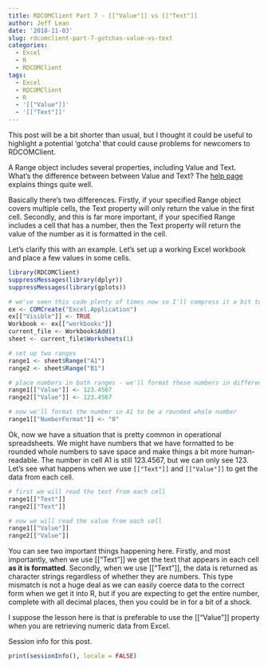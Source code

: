 ```yaml
---
title: RDCOMClient Part 7 - [["Value"]] vs [["Text"]]
author: Jeff Lean
date: '2018-11-03'
slug: rdcomclient-part-7-gotchas-value-vs-text
categories:
  - Excel
  - R
  - RDCOMClient
tags:
  - Excel
  - RDCOMClient
  - R
  - '[["Value"]]'
  - '[["Text"]]'
---
```


This post will be a bit shorter than usual, but I thought it could be useful to highlight a potential 'gotcha' that could cause problems for newcomers to RDCOMClient.

A Range object includes several properties, including Value and Text. What's the difference between between Value and Text? The [help page](https://docs.microsoft.com/en-us/office/vba/api/excel.range.text) explains things quite well. 

Basically there's two differences. Firstly, if your specified Range object covers multiple cells, the Text property will only return the value in the first cell. Secondly, and this is far more important, if your specified Range includes a cell that has a number, then the Text property will return the value of the number as it is formatted in the cell.

Let's clarify this with an example. Let's set up a working Excel workbook and place a few values in some cells.

```r
library(RDCOMClient)
suppressMessages(library(dplyr))
suppressMessages(library(gplots))

# we've seen this code plenty of times now so I'll compress it a bit to save space
ex <- COMCreate("Excel.Application")
ex[["Visible"]] <- TRUE
Workbook <- ex[["workbooks"]]
current_file <- Workbook$Add()
sheet <- current_file$Worksheets(1)

# set up two ranges
range1 <- sheet$Range("A1")
range2 <- sheet$Range("B1")

# place numbers in both ranges - we'll format these numbers in different ways
range1[["Value"]] <- 123.4567
range2[["Value"]] <- 123.4567

# now we'll format the number in A1 to be a rounded whole number
range1[["NumberFormat"]] <- "0"

```

Ok, now we have a situation that is pretty common in operational spreadsheets. We might have numbers that we have formatted to be rounded whole numbers to save space and make things a bit more human-readable. The number in cell A1 is still 123.4567, but we can only see 123. Let's see what happens when we use `[["Text"]]` and `[["Value"]]` to get the data from each cell.


```r
# first we will read the text from each cell
range1[["Text"]]
range2[["Text"]]

```

```r
# now we will read the value from each cell
range1[["Value"]]
range2[["Value"]]

```

You can see two important things happening here. Firstly, and most importantly, when we use [["Text"]] we get the text that appears in each cell **as it is formatted**. Secondly, when we use [["Text"]], the data is returned as character strings regardless of whether they are numbers. This type mismatch is not a huge deal as we can easily coerce data to the correct form when we get it into R, but if you are expecting to get the entire number, complete with all decimal places, then you could be in for a bit of a shock.

I suppose the lesson here is that is preferable to use the [["Value"]] property when you are retrieving numeric data from Excel.

Session info for this post.
```r
print(sessionInfo(), locale = FALSE)

```

